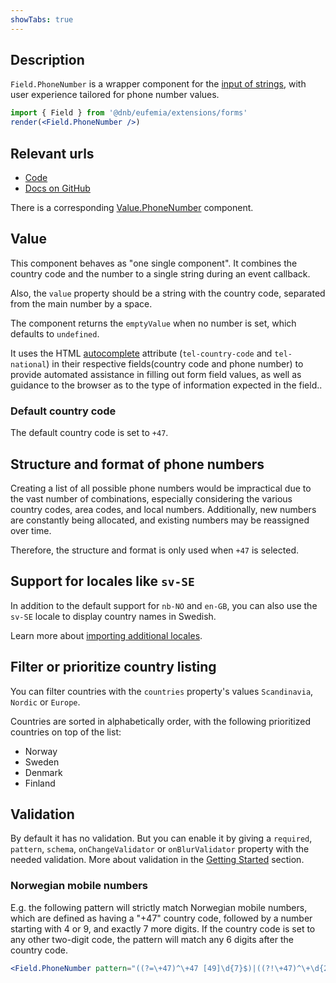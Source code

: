 ```yaml
---
showTabs: true
---
```


## Description

`Field.PhoneNumber` is a wrapper component for the [input of strings](/uilib/extensions/forms/base-fields/String), with user experience tailored for phone number values.

```jsx
import { Field } from '@dnb/eufemia/extensions/forms'
render(<Field.PhoneNumber />)
```

## Relevant urls

- [Code](https://github.com/dnbexperience/eufemia/tree/main/packages/dnb-eufemia/src/extensions/forms/feature-fields/PhoneNumber)
- [Docs on GitHub](https://github.com/dnbexperience/eufemia/tree/main/packages/dnb-design-system-portal/src/docs/uilib/extensions/forms/feature-fields/PhoneNumber)

There is a corresponding [Value.PhoneNumber](/uilib/extensions/forms/Value/PhoneNumber) component.

## Value

This component behaves as "one single component". It combines the country code and the number to a single string during an event callback.

Also, the `value` property should be a string with the country code, separated from the main number by a space.

The component returns the `emptyValue` when no number is set, which defaults to `undefined`.

It uses the HTML [autocomplete](https://developer.mozilla.org/en-US/docs/Web/HTML/Attributes/autocomplete) attribute (`tel-country-code` and `tel-national`) in their respective fields(country code and phone number) to provide automated assistance in filling out form field values, as well as guidance to the browser as to the type of information expected in the field..

### Default country code

The default country code is set to `+47`.

## Structure and format of phone numbers

Creating a list of all possible phone numbers would be impractical due to the vast number of combinations, especially considering the various country codes, area codes, and local numbers. Additionally, new numbers are constantly being allocated, and existing numbers may be reassigned over time.

Therefore, the structure and format is only used when `+47` is selected.

## Support for locales like `sv-SE`

In addition to the default support for `nb-NO` and `en-GB`, you can also use the `sv-SE` locale to display country names in Swedish.

Learn more about [importing additional locales](/uilib/usage/customisation/localization/#eufemia-forms).

## Filter or prioritize country listing

You can filter countries with the `countries` property's values `Scandinavia`, `Nordic` or `Europe`.

Countries are sorted in alphabetically order, with the following prioritized countries on top of the list:

- Norway
- Sweden
- Denmark
- Finland

## Validation

By default it has no validation. But you can enable it by giving a `required`, `pattern`, `schema`, `onChangeValidator` or `onBlurValidator` property with the needed validation. More about validation in the [Getting Started](/uilib/extensions/forms/getting-started/#validation-and-error-handling) section.

### Norwegian mobile numbers

E.g. the following pattern will strictly match Norwegian mobile numbers, which are defined as having a "+47" country code, followed by a number starting with 4 or 9, and exactly 7 more digits. If the country code is set to any other two-digit code, the pattern will match any 6 digits after the country code.

```jsx
<Field.PhoneNumber pattern="((?=\+47)^\+47 [49]\d{7}$)|((?!\+47)^\+\d{2} \d{6})" />
```
